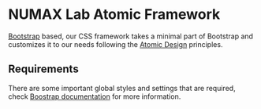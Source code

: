 
<Meta title="Introduction"/>

# NUMAX Lab Atomic Framework

[Bootstrap](https://getbootstrap.com/) based, our CSS framework takes a minimal part of Bootstrap and customizes it to
our needs following the [Atomic Design](https://atomicdesign.bradfrost.com/) principles.

## Requirements

There are some important global styles and settings that are required, check
[Boostrap documentation](https://getbootstrap.com/docs/5.3/getting-started/introduction/#important-globals) for more
information.
